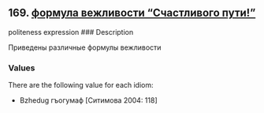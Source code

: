## 169. <a href =  'https://agricolamz.github.io/The_Circassian_Isoglosses_Database/169.html'>формула вежливости "Счастливого пути!"</a>
politeness expression
### Description

Приведены различные формулы вежливости

### Values
There are the following value for each idiom:

* Bzhedug  гъогумаф [Ситимова 2004: 118] 

